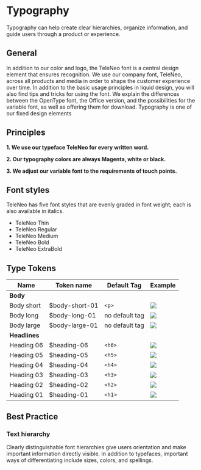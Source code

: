 
<Meta title="Guidelines/Typography" />

# Typography

Typography can help create clear hierarchies, organize information, and guide users through a product or experience.

## General

In addition to our color and logo, the TeleNeo font is a central design element that ensures recognition. We use our company font, TeleNeo, across all products and media in order to shape the customer experience over time. In addition to the basic usage principles in liquid design, you will also find tips and tricks for using the font. We explain the differences between the OpenType font, the Office version, and the possibilities for the variable font, as well as offering them for download. Typography is one of our fixed design elements

## Principles

**1. We use our typeface TeleNeo for every written word.**

**2. Our typography colors are always Magenta, white or black.**

**3. We adjust our variable font to the requirements of touch points.**

## Font styles

TeleNeo has five font styles that are evenly graded in font weight; each is also available in italics.

- TeleNeo Thin
- TeleNeo Regular
- TeleNeo Medium
- TeleNeo Bold
- TeleNeo ExtraBold

## Type Tokens

| Name          | Token name      | Default Tag    | Example                                 |
| ------------- | --------------- | -------------- | --------------------------------------- |
| **Body**      |                 |                |                                         |
| Body short    | \$body-short-01 | `<p>`          | ![](/assets/image2020-8-3_15-11-56.png) |
| Body long     | \$body-long-01  | no default tag | ![](/assets/image2020-8-3_15-11-47.png) |
| Body large    | \$body-large-01 | no default tag | ![](/assets/image2020-8-3_15-11-40.png) |
| **Headlines** |                 |                |                                         |
| Heading 06    | \$heading-06    | `<h6>`         | ![](/assets/image2020-8-3_15-10-27.png) |
| Heading 05    | \$heading-05    | `<h5>`         | ![](/assets/image2020-8-3_15-11-27.png) |
| Heading 04    | \$heading-04    | `<h4>`         | ![](/assets/image2020-8-3_15-11-20.png) |
| Heading 03    | \$heading-03    | `<h3>`         | ![](/assets/image2020-8-3_15-11-13.png) |
| Heading 02    | \$heading-02    | `<h2>`         | ![](/assets/image2020-8-3_15-11-4.png)  |
| Heading 01    | \$heading-01    | `<h1>`         | ![](/assets/image2020-8-3_15-10-51.png) |

## Best Practice

### Text hierarchy

Clearly distinguishable font hierarchies give users orientation and make important information directly visible. In addition to typefaces, important ways of differentiating include sizes, colors, and spellings.
